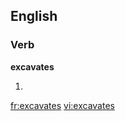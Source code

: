 
==English==

===Verb===
'''excavates'''

# {{third-person singular of|[[excavate]]}}

[[fr:excavates]]
[[vi:excavates]]